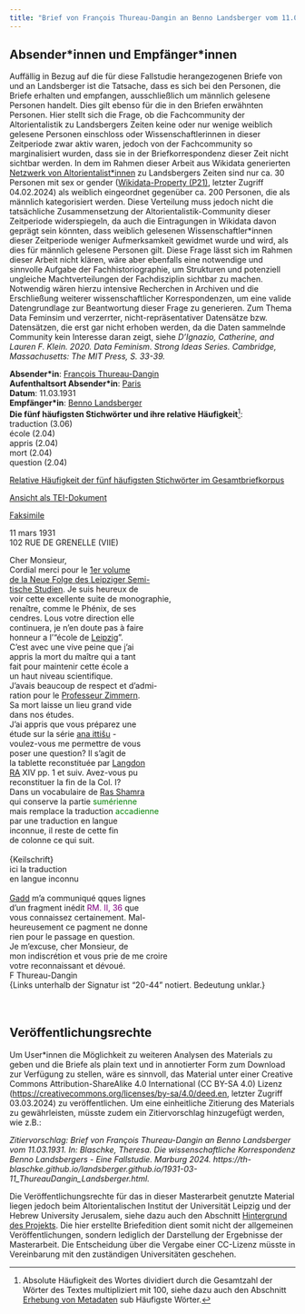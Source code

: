 ```yaml
---
title: "Brief von François Thureau-Dangin an Benno Landsberger vom 11.03.1931"
---
```

::: {.callout-note collapse="true"}
## Absender\*innen und Empfänger\*innen

Auffällig in Bezug auf die für diese Fallstudie herangezogenen Briefe von und an Landsberger ist die Tatsache, dass es sich bei den Personen, die Briefe erhalten und empfangen, ausschließlich um männlich gelesene Personen handelt. Dies gilt ebenso für die in den Briefen erwähnten Personen. Hier stellt sich die Frage, ob die Fachcommunity der Altorientalistik zu Landsbergers Zeiten keine oder nur wenige weiblich gelesene Personen einschloss oder Wissenschaftlerinnen in dieser Zeitperiode zwar aktiv waren, jedoch von der Fachcommunity so marginalisiert wurden, dass sie in der Briefkorrespondenz dieser Zeit nicht sichtbar werden. In dem im Rahmen dieser Arbeit aus Wikidata generierten [Netzwerk von Altorientalist\*innen](index.qmd#kontextualisierung-der-korrespondenz) zu Landsbergers Zeiten sind nur ca. 30 Personen mit sex or gender ([Wikidata-Property (P21)](https://www.wikidata.org/wiki/Property:P21), letzter Zugriff 04.02.2024) als weiblich eingeordnet gegenüber ca. 200 Personen, die als männlich kategorisiert werden. Diese Verteilung muss jedoch nicht die tatsächliche Zusammensetzung der Altorientalistik-Community dieser Zeitperiode widerspiegeln, da auch die Eintragungen in Wikidata davon geprägt sein könnten, dass weiblich gelesenen Wissenschaftler\*innen dieser Zeitperiode weniger Aufmerksamkeit gewidmet wurde und wird, als dies für männlich gelesene Personen gilt. Diese Frage lässt sich im Rahmen dieser Arbeit nicht klären, wäre aber ebenfalls eine notwendige und sinnvolle Aufgabe der Fachhistoriographie, um Strukturen und potenziell ungleiche Machtverteilungen der Fachdisziplin sichtbar zu machen. Notwendig wären hierzu intensive Recherchen in Archiven und die Erschließung weiterer wissenschaftlicher Korrespondenzen, um eine valide Datengrundlage zur Beantwortung dieser Frage zu generieren. Zum Thema Data Feminsim und verzerrter, nicht-repräsentativer Datensätze bzw. Datensätzen, die erst gar nicht erhoben werden, da die Daten sammelnde Community kein Interesse daran zeigt, siehe *D’Ignazio, Catherine, and Lauren F. Klein. 2020. Data Feminism. Strong Ideas Series. Cambridge, Massachusetts: The MIT Press, S. 33-39.*
:::

**Absender\*in**: [François Thureau-Dangin](https://www.wikidata.org/wiki/Q1352388)   
**Aufenthaltsort Absender\*in**: [Paris](https://www.geonames.org/2968815/)  
**Datum**: 11.03.1931  
**Empfänger\*in**: [Benno Landsberger](http://www.wikidata.org/entity/Q67592)  
**Die fünf häufigsten Stichwörter und ihre relative Häufigkeit**^[Absolute Häufigkeit des Wortes dividiert durch die Gesamtzahl der Wörter des Textes multipliziert mit 100, siehe dazu auch den Abschnitt [Erhebung von Metadaten](editionsprinzipien.qmd#tbl-metadaten) sub Häufigste Wörter.]:  
traduction (3.06)  
école (2.04)  
appris (2.04)  
mort (2.04)  
question (2.04)  

[Relative Häufigkeit der fünf häufigsten Stichwörter im Gesamtbriefkorpus](1931-03-11_ThureauDangin_Landsberger_wordfrequency.qmd){target="_blank"}
 
[Ansicht als TEI-Dokument](files/letters/tei/1931-03-11_ThureauDangin_Landsberger.xml){target="_blank"}    

[Faksimile](files/letters/pdf/1931-03-11_ThureauDangin_Landsberger.pdf){target="_blank"}


11 mars 1931  
102 RUE DE GRENELLE (VIIE)  

Cher Monsieur,<br/>
Cordial merci pour le [1er volume\
de la Neue Folge des Leipziger Semi-\
tische Studien](https://d-nb.info/570158052). Je suis heureux de<br/>
voir cette excellente suite de monographie,<br/>
renaître, comme le Phénix, de ses<br/>
cendres. Lous votre direction elle<br/>
continuera, je n'en doute pas à faire<br/>
honneur a l'"école de [Leipzig](https://www.geonames.org/2879137/kreisfreie-stadt-leipzig.html)".<br/>
C’est avec une vive peine que j’ai<br/>
appris la mort du maître qui a tant<br/>
fait pour maintenir cette école a<br/>
un haut niveau scientifique.<br/>
J'avais beaucoup de respect et d'admi-<br/>
ration pour le [Professeur Zimmern](https://www.wikidata.org/wiki/Q115000).<br/>
Sa mort laisse un lieu grand vide<br/>
dans nos études.<br/>
J'ai appris que vous préparez une<br/>
étude sur la série [ana ittišu](https://d-nb.info/992536693) -<br/>
voulez-vous me permettre de vous<br/>
poser une question? Il s'agit de<br/>
la tablette reconstituée par [Langdon](https://www.wikidata.org/wiki/Q4285160)<br/>
[RA](https://www.wikidata.org/wiki/Q15762062) XIV pp. 1 et suiv. Avez-vous pu<br/>
reconstituer la fin de la Col. I?<br/>
Dans un vocabulaire de [Ras Shamra](https://pleiades.stoa.org/places/668295)<br/>
qui conserve la partie <span style="color:green;">sumérienne</span><br/>
mais remplace la traduction <span style="color:green;">accadienne</span><br/>
par une traduction en langue<br/>
inconnue, il reste de cette fin<br/>
de colonne ce qui suit.<br/>
<br/>
{Keilschrift}<br/>
ici la traduction<br/>
en langue inconnu<br/>
<br/>
[Gadd](https://www.wikidata.org/wiki/Q52150040) m'a communiqué qques lignes<br/>
d'un fragment inédit <span style="color:purple;">RM. II, 36</span> que<br/>
vous connaissez certainement. Mal-<br/>
heureusement ce pagment ne donne<br/>
rien pour le passage en question.<br/>
Je m'excuse, cher Monsieur, de<br/>
mon indiscrétion et vous prie de me croire<br/>
votre reconnaissant et dévoué.<br/>
F Thureau-Dangin
<br/>
{Links unterhalb der Signatur ist "20-44" notiert. Bedeutung unklar.}
<br/>
<br/>
<br/>

::: {.callout-warning collapse="true"}
## Veröffentlichungsrechte

Um User\*innen die Möglichkeit zu weiteren Analysen des Materials zu geben und die Briefe als plain text und in annotierter Form zum Download zur Verfügung zu stellen, wäre es sinnvoll, das Material unter einer Creative Commons Attribution-ShareAlike 4.0 International (CC BY-SA 4.0) Lizenz ([https://creativecommons.org/licenses/by-sa/4.0/deed.en](https://creativecommons.org/licenses/by-sa/4.0/deed.en), letzter Zugriff 03.03.2024) zu veröffentlichen. Um eine einheitliche Zitierung des Materials zu gewährleisten, müsste zudem ein Zitiervorschlag hinzugefügt werden, wie z.B.:

*Zitiervorschlag: Brief von François Thureau-Dangin an Benno Landsberger vom 11.03.1931. In: Blaschke, Theresa. Die wissenschaftliche Korrespondenz Benno Landsbergers - Eine Fallstudie. Marburg 2024. https://th-blaschke.github.io/landsberger.github.io/1931-03-11_ThureauDangin_Landsberger.html.*

Die Veröffentlichungsrechte für das in dieser Masterarbeit genutzte Material liegen jedoch beim Altorientalischen Institut der Universität Leipzig und der Hebrew University Jerusalem, siehe dazu auch den Abschnitt [Hintergrund des Projekts](index.qmd#hintergrund-des-projekts). Die hier erstellte Briefedition dient somit nicht der allgemeinen Veröffentlichungen, sondern lediglich der Darstellung der Ergebnisse der Masterarbeit. Die Entscheidung über die Vergabe einer CC-Lizenz müsste in Vereinbarung mit den zuständigen Universitäten geschehen.
:::